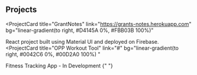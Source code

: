 ## Projects

<ProjectCard
  title="GrantNotes"
  link="https://grants-notes.herokuapp.com"
  bg="linear-gradient(to right, #D4145A 0%, #FBB03B 100%)"
>
  React project built using Material UI and deployed on Firebase.
</ProjectCard>
<ProjectCard
  title="OPP Workout Tool"
  link="#"
  bg="linear-gradient(to right, #0042C6 0%, #00D2A0 100%)  "
>
  Fitness Tracking App - In Development
</ProjectCard>{" "}
